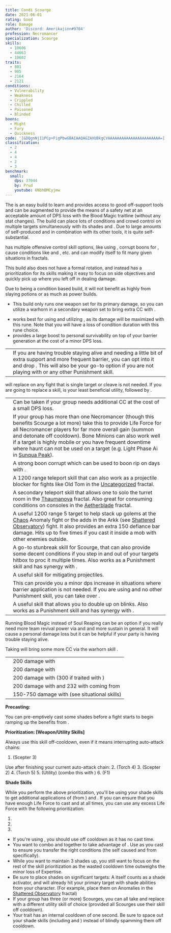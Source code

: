 ```yaml
---
title: Condi Scourge
date: 2021-06-01
rating: Good
role: Damage
author: 'Discord: Amerikajinn#9784'
profession: Necromancer
specialization: Scourge
skills:
  - 10606
  - 44663
  - 10602
traits:
  - 801
  - 905
  - 2164
  - 2121
conditions:
  - Vulnerability
  - Weakness
  - Crippled
  - Chilled
  - Poisoned
  - Blinded
boons:
  - Might
  - Fury
  - Quickness
code: '[&DQgnNjI1PCp+FigPbwGBAIAAQAGZAXUBkgCVAAAAAAAAAAAAAAAAAAAAAAA=]'
classification:
  - 2
  - 4
  - 4
  - 2
  - 3
benchmark:
  small:
    dps: 37044
    by: Prud
    youtube: 6NbhBMCyjmw
---
```


The <Specialization name="Scourge" text="Condi Scourge"/> is an easy build to learn and provides access to good off-support tools and can be augmented to provide the means of a safety net at an acceptable amount of DPS loss with the Blood Magic traitline (without any stat changes). The build can place lots of conditions and crowd control on multiple targets simultaneously with its shades and <Skill name="Epidemic"/>. Due to large amounts of self-produced <Condition name="Vulnerability"/> and <Boon name="Might"/> in combination with its other tools, it is quite self-substantial.

<Specialization name="Scourge" text="Condi Scourge" /> has multiple offensive control
skill options, like using <Control name="Pull" />, corrupt boons for <Instability name="No Pain, No Gain" />
, cause conditions like <Condition name="Blinded" /> and <Condition name="Immobile" />
, etc. <Specialization name="Scourge" text="Condi Scourge" /> and can modify
itself to fit many given situations in fractals.

This build also does not have a formal rotation, and instead has a prioritization for its skills making it easy to focus on side objectives and quickly pick up where you left off in dealing damage.

Due to being a condition based build, it will not benefit as highly from slaying potions or <Item name="Impact" type="Sigil"/> as much as power builds.

<Divider text="Equipment" />

<Grid>
<GridItem sm="4">
<Armor weight="Light" helmAffix="Viper" helmRune="Lich" shouldersAffix="Viper" shouldersRune="Lich" coatAffix="Viper" coatRune="Lich" glovesAffix="Viper" glovesRune="Lich" leggingsAffix="Viper" leggingsRune="Lich" bootsAffix="Viper" bootsRune="Lich" helmInfusionId="37130" shouldersInfusionId="37130" coatInfusionId="37130" glovesInfusionId="37130" leggingsInfusionId="37130" bootsInfusionId="37130"/>
</GridItem>

<GridItem sm="4">
<Weapons weapon1MainType="Scepter" weapon1MainAffix="Sinister" weapon1MainSigil1="Torment"  weapon1OffType="Torch" weapon1OffAffix="Viper" weapon1OffSigil="Bursting" weapon1MainInfusion1Id="37130" weapon1OffInfusionId="37130"/>

<Card title="Swap Weapons">

- This build only runs one weapon set for its primary damage, so you can utilize a warhorn in a secondary weapon set to bring extra CC with <Skill name="Wail of Doom"/>.

</Card>

<Card title="Situational Runes">

- <Item id="83502" /> works best for using and utilizing <Skill name="Epidemic" />
  , as its damage will be maximized with this rune. Note that you will have a loss
  of condition duration with this rune choice.
- <Item id="44956" /> provides a large boost to personal survivability on top of
  your barrier generation at the cost of a minor DPS loss.

</Card>
</GridItem>

<GridItem sm="4">
<BackAndTrinkets backItemAffix="Viper" accessory1Affix="Viper" accessory2Affix="Viper" amuletAffix="Viper" ring1Affix="Viper" ring2Affix="Viper" backItemInfusion1Id="37130" backItemInfusion2Id="37130" accessory1InfusionId="37130" accessory2InfusionId="37130" ring1Infusion1Id="37130" ring1Infusion2Id="37130" ring1Infusion3Id="37130" ring2Infusion1Id="37130" ring2Infusion2Id="37130" ring2Infusion3Id="37130"/>

<Consumables foodId="86997" utility="Tuning Icicle" infusion="Malign +9 Agony Infusion"/>
</GridItem>
</Grid>

<Divider text="Build" />

<Grid>
<GridItem sm="7">
<Traits traits1="Curses" traits1Selected="Plague Sending, Master of Corruption, Lingering Curse" traits2="Soul Reaping" traits2Selected="Unyielding Blast, Soul Barbs, Dhuumfire" traits3="Scourge" traits3Selected="Fell Beacon , Sadistic Searing, Demonic Lore"/>
</GridItem>

<GridItem sm="5">
<Skills heal="Sand Flare" utility1="Signet of Undeath" utility2="Blood is Power" utility3="Epidemic" elite="Plaguelands"/>

<Card title="Situational Traits">

|                                           |                                                                                                                                                                                                                                                                                         |
| ----------------------------------------- | --------------------------------------------------------------------------------------------------------------------------------------------------------------------------------------------------------------------------------------------------------------------------------------- |
| <Trait id="2059" size="big" disableText/> | If you are having trouble staying alive and needing a little bit of extra support and more frequent barrier, you can opt into it and drop <Trait id="2067"/>. This will also be your go-to option if you are not playing with <Skill name="Sand Flare"/> or any other Punishment skill. |

</Card>
</GridItem>
</Grid>

<Divider text="Further information" />

<Card title="Situational Skills">

<Message>
  <Skill name="Summon Shadow Fiend" /> will replace <Skill name="Epidemic" /> on
  any fight that is single target or cleave is not needed.
</Message>

<Message>
  If you are going to replace a skill, <Skill name="Summon Shadow Fiend" /> is
  your least beneficial utility, followed by <Skill name="Signet of Undeath" />.
</Message>

|                                                               |                                                                                                                                                                                                                                                                                                                                                                                                                   |
| ------------------------------------------------------------- | ----------------------------------------------------------------------------------------------------------------------------------------------------------------------------------------------------------------------------------------------------------------------------------------------------------------------------------------------------------------------------------------------------------------- |
| <Skill name="Summon Flesh Golem" size="big" disableText/>     | Can be taken if your group needs additional CC at the cost of a small DPS loss.                                                                                                                                                                                                                                                                                                                                   |
| <Skill name="Summon Bone Minions" size="big" disableText/>    | If your group has more than one Necromancer (though this benefits Scourge a lot more) take this to provide Life Force for all Necromancer players for far more overall gain (summon and detonate off cooldown). Bone Minions can also work well if a target is highly mobile or you have frequent downtime where haunt can not be used on a target (e.g. Light Phase Ai in [Sunqua Peak](/fractals/sunqua-peak)). |
| <Skill name="Corrupt Boon" size="big" disableText/>           | A strong boon corrupt which can be used to boon rip on days with <Instability name="No Pain, No Gain"/>.                                                                                                                                                                                                                                                                                                          |
| <Skill name="Summon Flesh Wurm" size="big" disableText/>      | A 1200 range teleport skill that can also work as a projectile blocker for fights like Old Tom in the [Uncategorized](/fractals/uncategorized) fractal.                                                                                                                                                                                                                                                           |
| <Skill name="Spectral Walk " size="big" disableText/>         | A secondary teleport skill that allows one to solo the turret room in the [Thaumanova](/fractals/thaumanova-reactor) fractal. Also great for consuming conditions on consoles in the [Aetherblade](/fractals/aetherblade) fractal.                                                                                                                                                                                |
| <Skill name="Spectral Grasp" size="big" disableText/>         | A useful 1200 range 5 target <Control name="Pull"/> to help stack up golems at the [Chaos](/fractals/chaos) Anomaly fight or the adds in the Arkk (see [Shattered Observatory](/fractals/shattered-observatory)) fight. It also provides an extra 150 defiance bar damage. Hits up to five times if you cast it inside a mob with other enemies outside.                                                          |
| <Skill name="Trail of Anguish" size="big" disableText/>       | A go-to stunbreak skill for Scourge, that can also provide some decent conditions if you step in and out of your targets hitbox to proc it multiple times. Also works as a Punishment skill and has synergy with <Trait name="Sadistic Searing"/>.                                                                                                                                                                |
| <Skill name="Corrosive Poison Cloud" size="big" disableText/> | A useful skill for mitigating projectiles.                                                                                                                                                                                                                                                                                                                                                                        |
| <Skill name="Signet of Vampirism" size="big" disableText/>    | This can provide you a minor dps increase in situations where barrier application is not needed. If you are using <Skill name="Signet of Vampirism"/> and no other Punishment skill, you can take <Trait name="Desert Empowerment"/> over <Trait name="Sadistic Searing"/>.                                                                                                                                       |
| <Skill name="Sand Swell" size="big" disableText/>             | A useful skill that allows you to double up on blinks. Also works as a Punishment skill and has synergy with <Trait name="Sadistic Searing"/>.                                                                                                                                                                                                                                                                    |

</Card>

<Grid>
<GridItem sm="7">

<Card title="Blood Magic">

Running Blood Magic instead of Soul Reaping can be an option if you really need more team revival power via <Trait name="Ritual of Life"/> and <Trait name="Transfusion"/> and more sustain in general. It will cause a personal damage loss but it can be helpful if your party is having trouble staying alive.

<Traits unembossed traits1="Blood Magic" traits1SelectedIds="780, 1844, 778"/>
<Message>
Taking <Trait name="Banshees Wail"/> will bring some more CC via the warhorn skill <Skill name="Wail of Doom"/>.
</Message>
</Card>
</GridItem>

<GridItem sm="5">

<Card title="Defiance Bar Damage">

|                                                                        |                                                                                                                                  |
| ---------------------------------------------------------------------- | -------------------------------------------------------------------------------------------------------------------------------- |
| <Skill name="Oppressive Collapse" size="big" disableText/>             | 200 damage with <Control name="Knockdown"/>                                                                                      |
| <Skill name="Garish Pillar" size="big" disableText/>                   | 200 damage with <Condition name="Fear"/>                                                                                         |
| <Skill name="Wail of Doom" size="big" disableText/>                    | 200 damage with <Control name="Daze"/> (300 if traited with <Trait name="Banshees Wail"/>)                                       |
| <Skill name="Charge" profession="necromancer" size="big" disableText/> | 200 damage with <Control name="Knockdown"/> and 232 with <Control name="Launch"/> coming from <Skill name="Summon Flesh Golem"/> |
| <Skill name="Spectral Grasp" size="big" disableText/>                  | 150-750 damage with <Control name="Pull" /> (see situational skills)                                                             |

</Card>
</GridItem>

</Grid>

<Divider text="Skill Usage" />

<Grid>
<GridItem sm="7">
<Card title="Skill Prioritization">

**Precasting:**

You can pre-emptively cast some shades before a fight starts to begin ramping up the benefits from <Trait name="Sand Sage"/>.

**Prioritization: [Weapon/Utility Skills]**

Always use this skill off-cooldown, even if it means interrupting auto-attack chains:

1. <Skill name="Feast of Corruption" /> (Scepter 3)

Use after finishing your current auto-attack chain: 2. <Skill name="Harrowing Wave"/> (Torch 4) 3. <Skill name="Grasping Dead"/> (Scepter 2) 4. <Skill name="Oppressive Collapse"/> (Torch 5) 5. <Skill name="Blood is Power"/> (Utility) (combo this with <Skill name="Desert Shroud"/>) 6. <Skill name="Manifest Sand Shade"/> (F1)

**Shade Skills**

While you perform the above prioritization, you'll be using your shade skills to get additional applications of <Condition name="Burning"/> (from <Trait name="Dhuumfire"/>) and <Condition name="Torment"/>. If you can ensure that you have enough Life Force to cast <Skill name="Nefarious Favor"/> and <Skill name="Desert Shroud"/> at all times, you can use any excess Life Force with the following prioritization:

1. <Skill name="Nefarious Favor" />
2. <Skill name="Sand Cascade" />
3. <Skill name="Garish Pillar" />

</Card>

</GridItem>

<GridItem sm="5">
<Card title="Notes:">

- If you're using <Skill name="Summon Shadow Fiend"/>, you should use <Skill name="Haunt"/> off cooldown as it has no cast time.
- You want to combo <Skill name="Blood is Power"/> and <Skill name="Desert Shroud"/> together to take advantage of <Trait name="Plague Sending"/>. Use <Skill name="Desert Shroud"/> as you cast <Skill name="Blood is Power"/> to ensure you transfer the right conditions (the self caused <Condition name="Bleeding"/> and <Condition name="Torment"/> from <Skill name="Blood is Power"/> specifically).
- While you want to maintain 3 shades up, you still want to focus on the rest of the skill prioritization as the wasted cooldown time outweighs the minor loss of Expertise.
- Be sure to place shades on significant targets: A <Specialization name="Scourge"/> itself counts as a shade activator, and will already hit your primary target with shade abilities from your character. (For example, place them on Anomalies in the [Shattered Observatory](/fractals/shattered-observatory) fractal)
- If your group has three (or more) Scourges, you can all take <Skill name="Summon Bone Minions"/> and replace <Skill name="Signet of Undeath"/> with a different utility skill of choice (provided all Scourges use their <Skill name="Putrid Explosion"/> skill off cooldown).
- Your <Trait name="Dhuumfire"/> trait has an internal cooldown of one second. Be sure to space out your shade skills (including <Skill name="Manifest Sand Shade"/> and <Skill name="Desert Shroud"/>) instead of blindly spamming them off cooldown.

</Card>
</GridItem>

</Grid>
